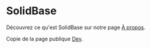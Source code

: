 ---
---

# SolidBase

Découvrez ce qu'est SolidBase sur notre page [À propos](/about).

Copie de la page publique [Dev](/dev).
